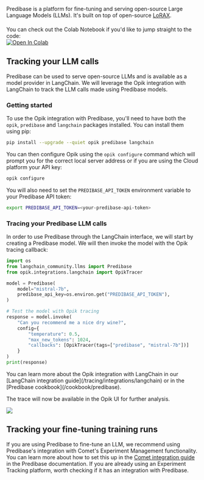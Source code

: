 Predibase is a platform for fine-tuning and serving open-source Large Language Models (LLMs). It's built on top of open-source [LoRAX](https://loraexchange.ai/).

<div style="display: flex; align-items: center; flex-wrap: wrap; margin: 20px 0;">
  <span style="margin-right: 10px;">
    You can check out the Colab Notebook if you'd like to jump straight to the code:
  </span>
  <a
    href="https://colab.research.google.com/github/comet-ml/opik/blob/main/apps/opik-documentation/documentation/docs/cookbook/predibase.ipynb"
    target="_blank"
    rel="noopener noreferrer"
  >
    <img
      src="https://colab.research.google.com/assets/colab-badge.svg"
      alt="Open In Colab"
      style="vertical-align: middle;"
    />
  </a>
</div>

## Tracking your LLM calls

Predibase can be used to serve open-source LLMs and is available as a model provider in LangChain. We will leverage the Opik integration with LangChain to track the LLM calls made using Predibase models.

### Getting started

To use the Opik integration with Predibase, you'll need to have both the `opik`, `predibase` and `langchain` packages installed. You can install them using pip:

```bash
pip install --upgrade --quiet opik predibase langchain
```

You can then configure Opik using the `opik configure` command which will prompt you for the correct local server address or if you are using the Cloud platform your API key:

```bash
opik configure
```

You will also need to set the `PREDIBASE_API_TOKEN` environment variable to your Predibase API token:

```bash
export PREDIBASE_API_TOKEN=<your-predibase-api-token>
```

### Tracing your Predibase LLM calls

In order to use Predibase through the LangChain interface, we will start by creating a Predibase model. We will then invoke the model with the Opik tracing callback:

```python
import os
from langchain_community.llms import Predibase
from opik.integrations.langchain import OpikTracer

model = Predibase(
    model="mistral-7b",
    predibase_api_key=os.environ.get("PREDIBASE_API_TOKEN"),
)

# Test the model with Opik tracing
response = model.invoke(
    "Can you recommend me a nice dry wine?",
    config={
        "temperature": 0.5,
        "max_new_tokens": 1024,
        "callbacks": [OpikTracer(tags=["predibase", "mistral-7b"])]
    }
)
print(response)
```

<Tip>
  You can learn more about the Opik integration with LangChain in our [LangChain integration
  guide](/tracing/integrations/langchain) or in the [Predibase cookbook](/cookbook/predibase).
</Tip>

The trace will now be available in the Opik UI for further analysis.

<Frame>
  <img src="/img/tracing/predibase_opik_trace.png" />
</Frame>

## Tracking your fine-tuning training runs

If you are using Predibase to fine-tune an LLM, we recommend using Predibase's integration with Comet's Experiment Management functionality. You can learn more about how to set this up in the [Comet integration guide](https://docs.predibase.com/user-guide/integrations/comet) in the Predibase documentation. If you are already using an Experiment Tracking platform, worth checking if it has an integration with Predibase.
